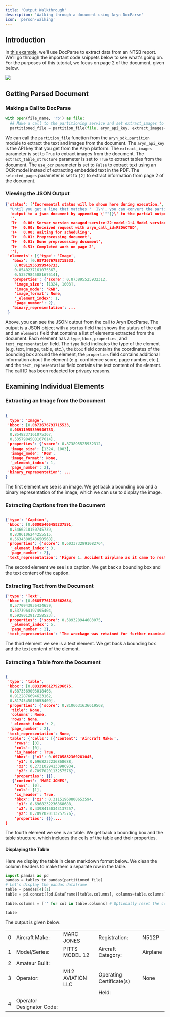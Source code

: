 ```yaml
---
title: 'Output Walkthrough'
description: 'Walking through a document using Aryn DocParse'
icon: 'person-walking'
---
```


## Introduction

In [this example](https://colab.research.google.com/drive/120STOQ5wGIpFUbgS7Gcld_PVW-CfLWOg#scrollTo=bTu2a1K-F19w), we'll use DocParse to extract data from an NTSB report. We'll go through the important code snippets below to see what's going on. For the purposes of this tutorial, we focus on page 2 of the document, given below.

<Frame>
  <img src="../images/59_page2.png" />
</Frame>

## Getting Parsed Document

### Making a Call to DocParse

```python text_demo.py
with open(file_name, 'rb') as file:
  ## Make a call to the partitioning service and set extract_images to true.
  partitioned_file = partition_file(file, aryn_api_key, extract_images=True, extract_table_structure=True, use_ocr=False, selected_pages=[2])
```
We can call the `partition_file` function from the `aryn_sdk.partition` module to extract the text and images from the document. The `aryn_api_key` is the API key that you get from the Aryn platform. The `extract_images` parameter is set to `True` to extract images from the document. The `extract_table_structure` parameter is set to `True` to extract tables from the document. The `use_ocr` parameter is set to `False` to extract text using an OCR model instead of extracting embedded text in the PDF. The `selected_pages` parameter is set to `[2]` to extract information from page 2 of the document.

### Viewing the JSON Output

```json output.json
{'status': ['Incremental status will be shown here during execution.',
  "Until you get a line that matches '  ]\n', you can convert the partial",
  'output to a json document by appending \'""]}\' to the partial output.',
  '',
  'T+   0.00: Server version managed-service-22-model-1-4 Model version 1.4',
  'T+   0.00: Received request with aryn_call_id=REDACTED',
  'T+   0.00: Waiting for scheduling',
  'T+   0.01: Preprocessing document',
  'T+   0.01: Done preprocessing document',
  'T+   0.51: Completed work on page 2',
  ''],
 'elements': [{'type': 'Image',
   'bbox': [0.0873676793715533,
    0.08911955399946733,
    0.8548237161075367,
    0.5357984508167614],
   'properties': {'score': 0.873895525932312,
    'image_size': [1324, 1003],
    'image_mode': 'RGB',
    'image_format': None,
    '_element_index': 1,
    'page_number': 2},
   'binary_representation': ...
 }
```

Above, you can see the JSON output from the call to Aryn DocParse. The output is a JSON object with a `status` field that shows the status of the call and an `elements` field that contains a list of elements extracted from the document. Each element has a `type`, `bbox`, `properties`, and `text_representation` field. The `type` field indicates the type of the element (e.g. text, image, table, etc.), the `bbox` field contains the coordinates of the bounding box around the element, the `properties` field contains additional information about the element (e.g. confidence score, page number, etc.), and the `text_representation` field contains the text content of the element. The call ID has been redacted for privacy reasons.

## Examining Individual Elements

### Extracting an Image from the Document

```json image.json

{ 
  type': 'Image',
 'bbox': [0.0873676793715533,
  0.08911955399946733,
  0.8548237161075367,
  0.5357984508167614],
 'properties': {'score': 0.873895525932312,
  'image_size': [1324, 1003],
  'image_mode': 'RGB',
  'image_format': None,
  '_element_index': 1,
  'page_number': 2},
 'binary_representation': ...
}
```
The first element we see is an image. We get back a bounding box and a binary representation of the image, which we can use to display the image.

### Extracting Captions from the Document

```json caption.json

{'type': 'Caption',
 'bbox': [0.08805406458237591,
  0.5466218150745739,
  0.8386106244255515,
  0.5634380548650568],
 'properties': {'score': 0.6033732891082764,
  '_element_index': 3,
  'page_number': 2},
 'text_representation': 'Figure 1. Accident airplane as it came to rest (Source: Federal Aviation Administration)\n'}
```
The second element we see is a caption. We get back a bounding box and the text content of the caption.

### Extracting Text from the Document

```json text.json
{'type': 'Text',
 'bbox': [0.08857761158662684,
  0.5770943936434659,
  0.5373964197495404,
  0.5928012917258523],
 'properties': {'score': 0.589328944683075,
  '_element_index': 5,
  'page_number': 2},
 'text_representation': 'The wreckage was retained for further examination. \n'}
```
The third element we see is a text element. We get back a bounding box and the text content of the element.

### Extracting a Table from the Document

```json table.json

{ 
 'type': 'table',
 'bbox': [0.09319061279296875,
  0.6873569003018466,
  0.9122876694623162,
  0.8174545010653409],
 'properties': {'score': 0.8106631636619568,
  'title': None,
  'columns': None,
  'rows': None,
  '_element_index': 2,
  'page_number': 2},
 'text_representation': None,
 'table': {'cells': [{'content': 'Aircraft Make:',
    'rows': [0],
    'cols': [0],
    'is_header': True,
    'bbox': {'x1': 0.09705882369281045,
     'y1': 0.6968232236868688,
     'x2': 0.27310294133986934,
     'y2': 0.7097020113257576},
    'properties': {}},
   {'content': 'MARC JONES',
    'rows': [0],
    'cols': [1],
    'is_header': True,
    'bbox': {'x1': 0.31151960800653594,
     'y1': 0.6968232236868688,
     'x2': 0.43984150343137257,
     'y2': 0.7097020113257576},
    'properties': {}},...
}
```
The fourth  element we see is an table. We get back a bounding box and the table structure, which includes the cells of the table and their properties.

#### Displaying the Table

Here we display the table in clean markdown format below. We clean the column headers to make them a separate row in the table.
```python display_table.py
import pandas as pd
pandas = tables_to_pandas(partitioned_file)
# Let's display the pandas dataframe
table = pandas[4][1]
table = pd.concat([pd.DataFrame([table.columns], columns=table.columns), table], ignore_index=True)

table.columns = ['' for col in table.columns] # Optionally reset the column headers

table
```
The output is given below:

|    |                           |                  |                           |          |
|---:|:--------------------------|:-----------------|:--------------------------|:---------|
|  0 | Aircraft Make:            | MARC JONES       | Registration:             | N512P    |
|  1 | Model/Series:             | PITTS MODEL 12   | Aircraft Category:        | Airplane |
|  2 | Amateur Built:            |                  |                           |          |
|  3 | Operator:                 | M12 AVIATION LLC | Operating Certificate(s)  | None     |
|    |                           |                  | Held:                     |          |
|  4 | Operator Designator Code: |                  |                           |          |

